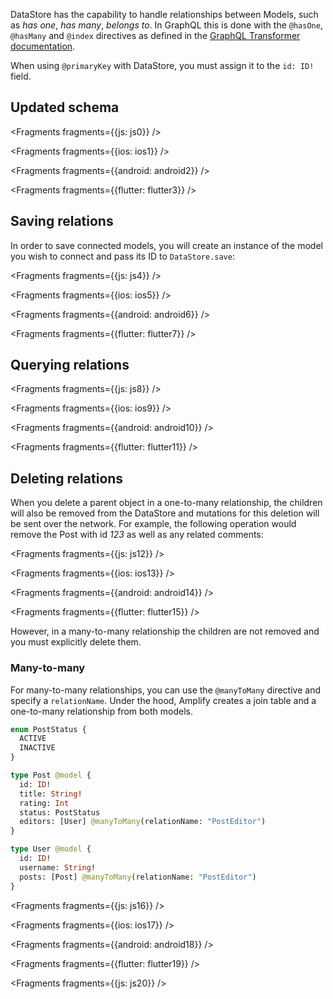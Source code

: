 
DataStore has the capability to handle relationships between Models, such as *has one*, *has many*, *belongs to*. In GraphQL this is done with the `@hasOne`, `@hasMany` and `@index` directives as defined in the [GraphQL Transformer documentation](/cli/graphql/data-modeling).

<Callout warning>

When using `@primaryKey` with DataStore, you must assign it to the `id: ID!` field.

</Callout>

## Updated schema


<Fragments fragments={{js: js0}} />


<Fragments fragments={{ios: ios1}} />


<Fragments fragments={{android: android2}} />


<Fragments fragments={{flutter: flutter3}} />

## Saving relations

In order to save connected models, you will create an instance of the model you wish to connect and pass its ID to `DataStore.save`:


<Fragments fragments={{js: js4}} />


<Fragments fragments={{ios: ios5}} />


<Fragments fragments={{android: android6}} />


<Fragments fragments={{flutter: flutter7}} />

## Querying relations


<Fragments fragments={{js: js8}} />


<Fragments fragments={{ios: ios9}} />


<Fragments fragments={{android: android10}} />


<Fragments fragments={{flutter: flutter11}} />

## Deleting relations

When you delete a parent object in a one-to-many relationship, the children will also be removed from the DataStore and mutations for this deletion will be sent over the network. For example, the following operation would remove the Post with id *123* as well as any related comments:


<Fragments fragments={{js: js12}} />


<Fragments fragments={{ios: ios13}} />


<Fragments fragments={{android: android14}} />


<Fragments fragments={{flutter: flutter15}} />

However, in a many-to-many relationship the children are not removed and you must explicitly delete them.

### Many-to-many

For many-to-many relationships, you can use the `@manyToMany` directive and specify a `relationName`. Under the hood, Amplify creates a join table and a one-to-many relationship from both models.

```graphql
enum PostStatus {
  ACTIVE
  INACTIVE
}

type Post @model {
  id: ID!
  title: String!
  rating: Int
  status: PostStatus
  editors: [User] @manyToMany(relationName: "PostEditor")
}

type User @model {
  id: ID!
  username: String!
  posts: [Post] @manyToMany(relationName: "PostEditor")
}
```


<Fragments fragments={{js: js16}} />


<Fragments fragments={{ios: ios17}} />


<Fragments fragments={{android: android18}} />


<Fragments fragments={{flutter: flutter19}} />


<Fragments fragments={{js: js20}} />